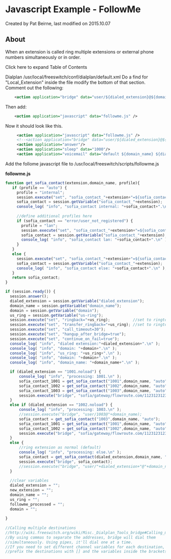 
# Javascript Example - FollowMe 

 Created by  Pat Beirne, last modified on 2015.10.07

## About

When an extension is called ring multiple extensions or external phone numbers simultaneously or in order.

Click here to expand Table of Contents

Dialplan /usr/local/freeswitch/conf/dialplan/default.xml Do a find for "Local\_Extension" inside the file modify the bottom of that section. Comment out the following:

```xml
	<action application="bridge" data="user/${dialed_extension}@${domain_name}"/>
```

Then add:

```xml
 	<action application="javascript" data="followme.js" />
```

Now it should look like this.

```xml
     <action application="javascript" data="followme.js" />
     <!--<action application="bridge" data="user/${dialed_extension}@${domain_name}"/>-->
     <action application="answer"/>
     <action application="sleep" data="1000"/>
     <action application="voicemail" data="default ${domain_name} ${dialed_extension}"/>
```

Add the follome javascript file to /usr/local/freeswitch/scripts/followme.js

**followme.js**

```js
function get_sofia_contact(extension,domain_name, profile){
   if (profile == "auto") {
     profile = "internal";
     session.execute("set", "sofia_contact_"+extension+"=${sofia_contact("+profile+"/"+extension+"@"+domain_name+")}");
     sofia_contact = session.getVariable("sofia_contact_"+extension);
     console_log( "info", "sofia_contact internal: "+sofia_contact+".\n" );
     
     //define additional profiles here
     if (sofia_contact == "error/user_not_registered") {
       profile = "lan";
       session.execute("set", "sofia_contact_"+extension+"=${sofia_contact("+profile+"/"+extension+"@"+domain_name+")}");
       sofia_contact = session.getVariable("sofia_contact_"+extension);
       console_log( "info", "sofia_contact lan: "+sofia_contact+".\n" );
     }
   }
   else {
     session.execute("set", "sofia_contact_"+extension+"=${sofia_contact("+profile+"/"+extension+"@"+domain_name+")}");
     sofia_contact = session.getVariable("sofia_contact_"+extension);
     console_log( "info", "sofia_contact else: "+sofia_contact+".\n" );
   }
   return sofia_contact;
}

if (session.ready()) {
  session.answer();    
  dialed_extension = session.getVariable("dialed_extension");
  domain_name = session.getVariable("domain_name");
  domain = session.getVariable("domain");
  us_ring = session.getVariable("us-ring");
  session.execute("set", "ringback="+us_ring);          //set to ringtone
  session.execute("set", "transfer_ringback="+us_ring); //set to ringtone
  session.execute("set", "call_timeout=30");
  session.execute("set", "hangup_after_bridge=true");
  session.execute("set", "continue_on_fail=true");    
  console_log( "info", "dialed extension:"+dialed_extension+".\n" );
  console_log( "info", "domain: "+domain+".\n" );
  console_log( "info", "us_ring: "+us_ring+".\n" );
  console_log( "info", "domain: "+domain+".\n" );    
  console_log( "info", "domain_name: "+domain_name+".\n" );

  if (dialed_extension == "1001.noload") {
      console_log( "info", "processing: 1001.\n" );        
      sofia_contact_1001 = get_sofia_contact("1001",domain_name, "auto");
      sofia_contact_1002 = get_sofia_contact("1002",domain_name, "auto");
      sofia_contact_1003 = get_sofia_contact("1003",domain_name, "auto");      
      session.execute("bridge", "sofia/gateway/flowroute.com/11231231234,"+sofia_contact_1001+","+sofia_contact_1002+","+sofia_contact_1003);           
  }
  else if (dialed_extension == "1002.noload") {
      console_log( "info", "processing: 1003.\n" );
      //session.execute("bridge", "user/1003@"+domain_name);
      sofia_contact = get_sofia_contact("1003",domain_name, "auto");
      sofia_contact_1001 = get_sofia_contact("1001",domain_name, "auto");
      sofia_contact_1002 = get_sofia_contact("1002",domain_name, "auto");
      session.execute("bridge", "sofia/gateway/flowroute.com/11231231234,"+sofia_contact+","+sofia_contact_1001+","+sofia_contact_1002);            
  } 
  else {
      //ring extension as normal (default)
      console_log( "info", "processing: else.\n" );
      sofia_contact = get_sofia_contact(dialed_extension,domain_name, "auto");
      session.execute("bridge", sofia_contact);
      //session.execute("bridge", "user/"+dialed_extension+"@"+domain_name);        
  }
  
  //clear variables
  dialed_extension = "";
  new_extension = "";
  domain_name = "";
  us_ring = "";
  followme_processed = "";
  domain = "";
  
}
 
//Calling multiple destinations
//http://wiki.freeswitch.org/wiki/Misc._Dialplan_Tools_bridge#Calling_multiple_destinations
//By using commas to separate the addresses, bridge will dial them 
//simultaneously. Using pipes, it'll dial one at a time.
//If you need to set different channel variables for each destination, you may 
//prefix the destinations with [] and the variables inside the brackets. Example:
```
 


